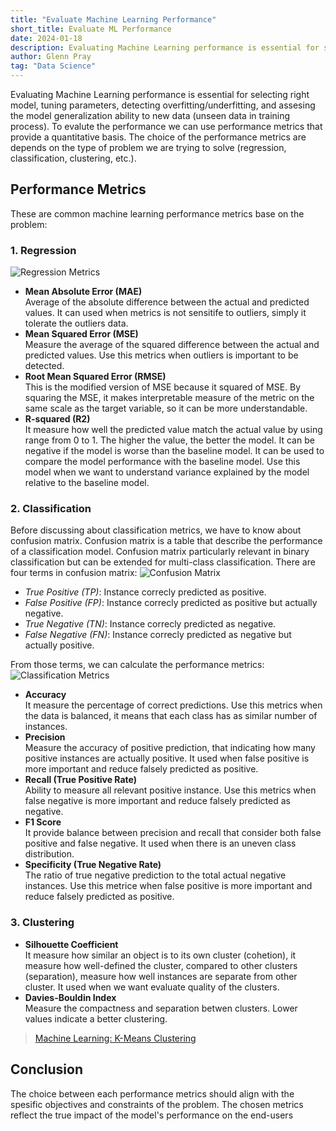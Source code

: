 ```yaml
---
title: "Evaluate Machine Learning Performance"
short_title: Evaluate ML Performance
date: 2024-01-18
description: Evaluating Machine Learning performance is essential for selecting right model, tuning parameters, detecting overfitting/underfitting, and assesing the model generalization ability to new data (unseen data in training process).
author: Glenn Pray
tag: "Data Science"
---
```

Evaluating Machine Learning performance is essential for selecting right model, tuning parameters, detecting overfitting/underfitting, and assesing the model generalization ability to new data (unseen data in training process). To evalute the performance we can use performance metrics that provide a quantitative basis. The choice of the performance metrics are depends on the type of problem we are trying to solve (regression, classification, clustering, etc.).

## Performance Metrics
These are common machine learning performance metrics base on the problem:
### 1. Regression
![Regression Metrics](/images/blog/performance-metrics-regression.png)
  - **Mean Absolute Error (MAE)**  
    Average of the absolute difference between the actual and predicted values. It can used when metrics is not sensitife to outliers, simply it tolerate the outliers data.
  - **Mean Squared Error (MSE)**  
    Measure the average of the squared difference between the actual and predicted values. Use this metrics when outliers is important to be detected.
  - **Root Mean Squared Error (RMSE)**  
    This is the modified version of MSE because it squared of MSE. By squaring the MSE, it makes interpretable measure of the metric on the same scale as the target variable, so it can be more understandable. 
  - **R-squared (R2)**  
    It measure how well the predicted value match the actual value by using range from 0 to 1. The higher the value, the better the model. It can be negative if the model is worse than the baseline model. It can be used to compare the model performance with the baseline model. Use this model when we want to understand variance explained by the model relative to the baseline model.

### 2. Classification
  Before discussing about classification metrics, we have to know about confusion matrix. Confusion matrix is a table that describe the performance of a classification model. Confusion matrix particularly relevant in binary classification but can be extended for multi-class classification. There are four terms in confusion matrix:
  ![Confusion Matrix](/images/blog/performance-metrics-confusion-matrix.png)
  - _True Positive (TP)_: Instance correcly predicted as positive.
  - _False Positive (FP)_: Instance correcly predicted as positive but actually negative.
  - _True Negative (TN)_: Instance correcly predicted as negative.
  - _False Negative (FN)_: Instance correcly predicted as negative but actually positive.

  From those terms, we can calculate the performance metrics:
  ![Classification Metrics](/images/blog/performance-metrics-classification.png)
  - **Accuracy**  
    It measure the percentage of correct predictions. Use this metrics when the data is balanced, it means that each class has as similar number of instances.
  - **Precision**  
    Measure the accuracy of positive prediction, that indicating how many positive instances are actually positive. It used when false positive is more important and reduce falsely predicted as positive.
  - **Recall (True Positive Rate)**  
    Ability to measure all relevant positive instance. Use this metrics when false negative is more important and reduce falsely predicted as negative.
  - **F1 Score**  
    It provide balance between precision and recall that consider both false positive and false negative. It used when there is an uneven class distribution.
  - **Specificity (True Negative Rate)**  
    The ratio of true negative prediction to the total actual negative instances. Use this metrice when false positive is more important and reduce falsely predicted as positive.

### 3. Clustering
  - **Silhouette Coefficient**  
    It measure how similar an object is to its own cluster (cohetion), it measure how well-defined the cluster, compared to other clusters (separation), measure how well instances are separate from other cluster. It used when we want evaluate quality of the clusters.
  - **Davies-Bouldin Index**  
    Measure the compactness and separation betwen clusters. Lower values indicate a better clustering.

> [Machine Learning: K-Means Clustering](/blog/k-means-clustering)

## Conclusion
  The choice between each performance metrics should align with the spesific objectives and constraints of the problem. The chosen metrics reflect the true impact of the model's performance on the end-users 